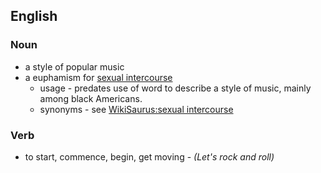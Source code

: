 ==English==
===Noun===
*a style of popular music
*a euphamism for [[sexual intercourse]]
**usage - predates use of word to describe a style of music, mainly among black Americans.
**synonyms - see [[WikiSaurus:sexual intercourse]]
===Verb===
*to start, commence, begin, get moving - ''(Let's rock and roll)''